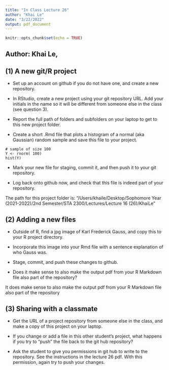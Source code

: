```yaml
---
title: "In Class Lecture 26"
author: "Khai Le"
date: "3/22/2022"
output: pdf_document
---
```


```r
knitr::opts_chunk$set(echo = TRUE)
```

## Author: Khai Le, \today
## (1) A new git/R project

* Set up an account on github if you do not have one, and create a new repository. 

* In RStudio, create a new project using your git repository URL.
Add your initials in the name so it will be different from someone else in the class (see question 3).

* Report the full path of folders and subfolders on your laptop to get to this new project folder.

* Create a short .Rmd  file that plots a histogram of a normal (aka Gaussian) random sample and save this file to your project.

```
# sample of size 100
Y <- rnorm( 100)
hist(Y)
```

* Mark your new file for staging, commit it, and then push it to your git repository.

* Log back onto github now, and check that this file is indeed part of your repository. 

The path for this project folder is: "/Users/khaile/Desktop/Sophomore Year (2021-2022)/2nd Semester/STA 2300/Lectures/Lecture 16 (26)/KhaiLe"


\newpage
## (2) Adding a new files
* Outside of R, find  a jpg image of Karl Frederick Gauss, and copy this to your R project directory. 

* Incorporate this image into your Rmd file with a sentence explanation of who Gauss was. 

* Stage, commit, and push these changes to github.

* Does it make sense to also make the output pdf from your R Markdown file also part of the repository?

It does make sense to also make the output pdf from your R Markdown file also part of the repository

\newpage
## (3)  Sharing with a classmate

* Get the URL of a project repository from someone else in the class, and make a copy of this project on your laptop.

* If you change or add a file in this other student's project, what happens if you try to "push" the file back to the git hub repository?

* Ask the student to give you permissions in git hub to write to the repository. See the instructions in the lecture 26 pdf. With this permission, again try to push your changes. 